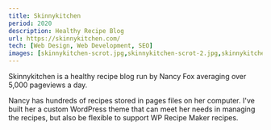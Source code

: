 ```yaml
---
title: Skinnykitchen
period: 2020
description: Healthy Recipe Blog
url: https://skinnykitchen.com/
tech: [Web Design, Web Development, SEO]
images: [skinnykitchen-scrot.jpg,skinnykitchen-scrot-2.jpg,skinnykitchen-scrot-3.jpg]
---
```


Skinnykitchen is a healthy recipe blog run by Nancy Fox averaging over 5,000 pageviews a day. 

Nancy has hundreds of recipes stored in pages files on her computer. I've built her a custom WordPress theme that can meet her needs in managing the recipes, but also be flexible to support WP Recipe Maker recipes.
